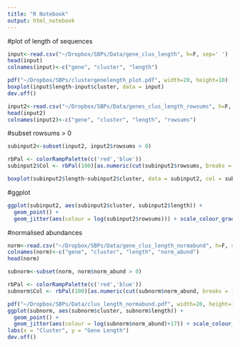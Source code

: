 ```yaml
---
title: "R Notebook"
output: html_notebook
---
```


#plot of length of sequences
```r
input<-read.csv("~/Dropbox/SBPs/Data/gene_clus_length", h=F, sep=' ')
head(input)
colnames(input)<-c("gene", "cluster", "length")
```

```r

pdf("~/Dropbox/SBPs/clustergenelength_plot.pdf", width=20, height=10)
boxplot(input$length~input$cluster, data = input)
dev.off()
```
```r
input2<-read.csv("~/Dropbox/SBPs/Data/genes_clus_length_rowsums", h=F, sep=' ')
head(input2)
colnames(input2)<-c("gene", "cluster", "length", "rowsums")
```

#subset rowsums > 0
```r
subinput2<-subset(input2, input2$rowsums > 0)
```


```r
rbPal <- colorRampPalette(c('red','blue'))
subinput2$Col <- rbPal(100)[as.numeric(cut(subinput2$rowsums, breaks = 10))]

boxplot(subinput2$length~subinput2$cluster, data = subinput2, col = subinput2$Col)
```
#ggplot
```r
ggplot(subinput2, aes(subinput2$cluster, subinput2$length)) + 
  geom_point() +
  geom_jitter(aes(colour = log(subinput2$rowsums))) + scale_colour_gradientn(colours = terrain.colors(20)) + ylim(0,1500)
```

#normalised abundances
```r
norm<-read.csv("~/Dropbox/SBPs/Data/gene_clus_length_normabund", h=F, sep=' ')
colnames(norm)<-c("gene", "cluster", "length", "norm_abund")
head(norm)
```

```r
subnorm<-subset(norm, norm$norm_abund > 0)

rbPal <- colorRampPalette(c('red','blue'))
subnorm$Col <- rbPal(100)[as.numeric(cut(subnorm$norm_abund, breaks = 10))]
```

```r
pdf("~/Dropbox/SBPs/Data/clus_length_normabund.pdf", width=20, height=10)
ggplot(subnorm, aes(subnorm$cluster, subnorm$length)) + 
  geom_point() +
  geom_jitter(aes(colour = log(subnorm$norm_abund)+17)) + scale_colour_gradientn(colours = terrain.colors(30), name = "LogAbund") +
labs(x = "Cluster", y = "Gene Length")
dev.off()
```


